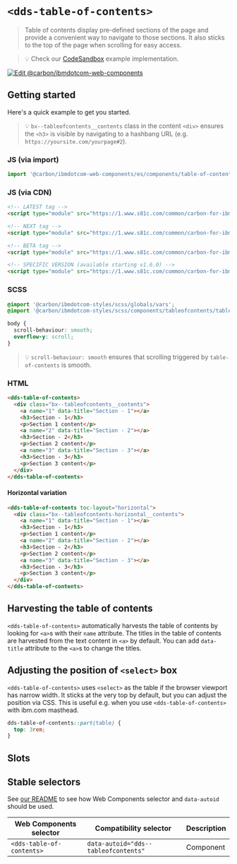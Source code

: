 
# `<dds-table-of-contents>`

> Table of contents display pre-defined sections of the page and provide a
> convenient way to navigate to those sections. It also sticks to the top of the
> page when scrolling for easy access.

> 💡 Check our
> [CodeSandbox](https://githubbox.com/carbon-design-system/carbon-for-ibm-dotcom/tree/master/packages/web-components/examples/codesandbox/components/table-of-contents)
> example implementation.

[![Edit @carbon/ibmdotcom-web-components](https://codesandbox.io/static/img/play-codesandbox.svg)](https://githubbox.com/carbon-design-system/carbon-for-ibm-dotcom/tree/master/packages/web-components/examples/codesandbox/components/table-of-contents)

## Getting started

Here's a quick example to get you started.

> 💡 `bx--tableofcontents__contents` class in the content `<div>` ensures the `<h3>` is visible by navigating to a hashbang URL (e.g. `https://yoursite.com/yourpage#2`).

### JS (via import)

```javascript
import '@carbon/ibmdotcom-web-components/es/components/table-of-contents/index.js';
```

### JS (via CDN)

```html
<!-- LATEST tag -->
<script type="module" src="https://1.www.s81c.com/common/carbon-for-ibm-dotcom/latest/table-of-contents.min.js"></script>

<!-- NEXT tag -->
<script type="module" src="https://1.www.s81c.com/common/carbon-for-ibm-dotcom/next/table-of-contents.min.js"></script>

<!-- BETA tag -->
<script type="module" src="https://1.www.s81c.com/common/carbon-for-ibm-dotcom/beta/table-of-contents.min.js"></script>

<!-- SPECIFIC VERSION (available starting v1.6.0) -->
<script type="module" src="https://1.www.s81c.com/common/carbon-for-ibm-dotcom/v1.6.0/table-of-contents.min.js"></script>
```

<Description markdown={plex} />

### SCSS

```scss
@import '@carbon/ibmdotcom-styles/scss/globals/vars';
@import '@carbon/ibmdotcom-styles/scss/components/tableofcontents/tableofcontents';

body {
  scroll-behaviour: smooth;
  overflow-y: scroll;
}
```

> 💡 `scroll-behaviour: smooth` ensures that scrolling triggered by `table-of-contents` is smooth.

### HTML

```html
<dds-table-of-contents>
  <div class="bx--tableofcontents__contents">
    <a name="1" data-title="Section - 1"></a>
    <h3>Section - 1</h3>
    <p>Section 1 content</p>
    <a name="2" data-title="Section - 2"></a>
    <h3>Section - 2</h3>
    <p>Section 2 content</p>
    <a name="3" data-title="Section - 3"></a>
    <h3>Section - 3</h3>
    <p>Section 3 content</p>
  </div>
</dds-table-of-contents>
```

#### Horizontal variation

```html
<dds-table-of-contents toc-layout="horizontal">
  <div class="bx--tableofcontents-horizontal__contents">
    <a name="1" data-title="Section - 1"></a>
    <h3>Section - 1</h3>
    <p>Section 1 content</p>
    <a name="2" data-title="Section - 2"></a>
    <h3>Section - 2</h3>
    <p>Section 2 content</p>
    <a name="3" data-title="Section - 3"></a>
    <h3>Section - 3</h3>
    <p>Section 3 content</p>
  </div>
</dds-table-of-contents>
```

## Harvesting the table of contents

`<dds-table-of-contents>` automatically harvests the table of contents by looking for `<a>`s with their `name` attribute.
The titles in the table of contents are harvested from the text content in `<a>` by default.
You can add `data-title` attribute to the `<a>`s to change the titles.

## Adjusting the position of `<select>` box

`<dds-table-of-contents>` uses `<select>` as the table if the browser viewport has narrow width.
It sticks at the very top by default, but you can adjust the position via CSS.
This is useful e.g. when you use `<dds-table-of-contents>` with ibm.com masthead.

```css
dds-table-of-contents::part(table) {
  top: 3rem;
}
```

## Slots

<Props of="dds-table-of-contents" />

## Stable selectors

See [our README](https://github.com/carbon-design-system/carbon-for-ibm-dotcom/tree/master/packages/web-components#stable-selectors-for-analytics-and-integratione2e-testing-in-web-components) to see how Web Components selector and `data-autoid` should be used.

| Web Components selector   | Compatibility selector               | Description |
| ------------------------- | ------------------------------------ | ----------- |
| `<dds-table-of-contents>` | `data-autoid="dds--tableofcontents"` | Component   |

<Description markdown={contributing} />
